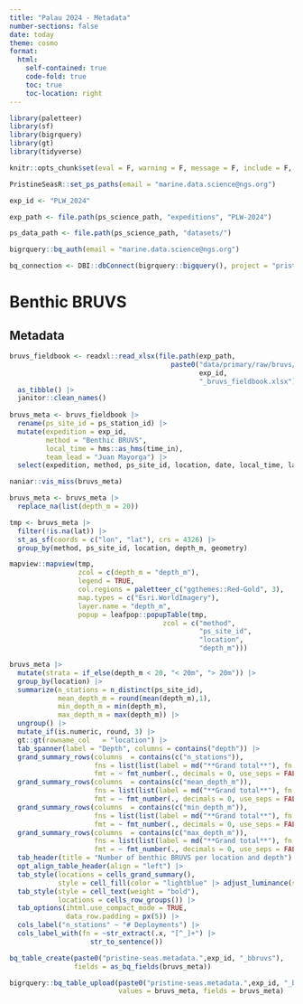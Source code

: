 ```yaml
---
title: "Palau 2024 - Metadata"
number-sections: false
date: today
theme: cosmo
format: 
  html:
    self-contained: true
    code-fold: true
    toc: true
    toc-location: right
---
```


```r
library(paletteer)
library(sf)
library(bigrquery)
library(gt)
library(tidyverse)

knitr::opts_chunk$set(eval = F, warning = F, message = F, include = F, echo = F)

PristineSeasR::set_ps_paths(email = "marine.data.science@ngs.org")

exp_id <- "PLW_2024"

exp_path <- file.path(ps_science_path, "expeditions", "PLW-2024")

ps_data_path <- file.path(ps_science_path, "datasets/")

bigrquery::bq_auth(email = "marine.data.science@ngs.org")

bq_connection <- DBI::dbConnect(bigrquery::bigquery(), project = "pristine-seas")
```

# Benthic BRUVS

## Metadata

```r
bruvs_fieldbook <- readxl::read_xlsx(file.path(exp_path, 
                                        paste0("data/primary/raw/bruvs/",
                                               exp_id,
                                               "_bruvs_fieldbook.xlsx"))) |> 
  as_tibble() |> 
  janitor::clean_names() 
  
bruvs_meta <- bruvs_fieldbook |> 
  rename(ps_site_id = ps_station_id) |> 
  mutate(expedition = exp_id, 
         method = "Benthic BRUVS",
         local_time = hms::as_hms(time_in),
         team_lead = "Juan Mayorga") |> 
  select(expedition, method, ps_site_id, location, date, local_time, lat, lon, depth_m, bottom_type,  rig, cam_r, cam_l,  team_lead, notes, everything(), -time_in, -species_scan)
```

```r
naniar::vis_miss(bruvs_meta)

bruvs_meta <- bruvs_meta |> 
  replace_na(list(depth_m = 20))
```

```r
tmp <- bruvs_meta |> 
  filter(!is.na(lat)) |> 
  st_as_sf(coords = c("lon", "lat"), crs = 4326) |> 
  group_by(method, ps_site_id, location, depth_m, geometry) 

mapview::mapview(tmp,
                 zcol = c(depth_m = "depth_m"), 
                 legend = TRUE,
                 col.regions = paletteer_c("ggthemes::Red-Gold", 3),
                 map.types = c("Esri.WorldImagery"),
                 layer.name = "depth_m",
                 popup = leafpop::popupTable(tmp,
                                      zcol = c("method",
                                               "ps_site_id",
                                               "location",
                                               "depth_m")))
```

```r
bruvs_meta |> 
  mutate(strata = if_else(depth_m < 20, "< 20m", "> 20m")) |> 
  group_by(location) |> 
  summarize(n_stations = n_distinct(ps_site_id),
            mean_depth_m = round(mean(depth_m),1),
            min_depth_m = min(depth_m),
            max_depth_m = max(depth_m)) |> 
  ungroup() |> 
  mutate_if(is.numeric, round, 3) |> 
  gt::gt(rowname_col   = "location") |> 
  tab_spanner(label = "Depth", columns = contains("depth")) |> 
  grand_summary_rows(columns  = contains(c("n_stations")),
                     fns = list(list(label = md("**Grand total**"), fn = "sum")),
                     fmt = ~ fmt_number(., decimals = 0, use_seps = FALSE)) |> 
  grand_summary_rows(columns  = contains(c("mean_depth_m")),
                     fns = list(list(label = md("**Grand total**"), fn = "mean")),
                     fmt = ~ fmt_number(., decimals = 0, use_seps = FALSE)) |> 
  grand_summary_rows(columns  = contains(c("min_depth_m")),
                     fns = list(list(label = md("**Grand total**"), fn = "min")),
                     fmt = ~ fmt_number(., decimals = 0, use_seps = FALSE)) |> 
  grand_summary_rows(columns  = contains(c("max_depth_m")),
                     fns = list(list(label = md("**Grand total**"), fn = "max")),
                     fmt = ~ fmt_number(., decimals = 0, use_seps = FALSE)) |> 
  tab_header(title = "Number of benthic BRUVS per location and depth") |> 
  opt_align_table_header(align = "left") |> 
  tab_style(locations = cells_grand_summary(),
            style = cell_fill(color = "lightblue" |> adjust_luminance(steps = +2))) |> 
  tab_style(style = cell_text(weight = "bold"),
            locations = cells_row_groups()) |> 
  tab_options(ihtml.use_compact_mode = TRUE,
              data_row.padding = px(5)) |> 
  cols_label("n_stations" ~ "# Deployments") |> 
  cols_label_with(fn = ~str_extract(.x, "[^_]+") |> 
                    str_to_sentence()) 
```

```r
bq_table_create(paste0("pristine-seas.metadata.",exp_id, "_bbruvs"), 
                fields = as_bq_fields(bruvs_meta))

bigrquery::bq_table_upload(paste0("pristine-seas.metadata.",exp_id, "_bbruvs"), 
                           values = bruvs_meta, fields = bruvs_meta)
```

